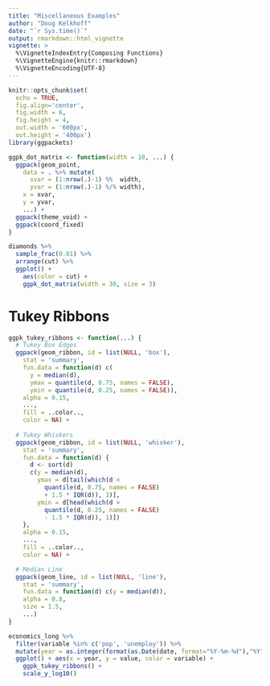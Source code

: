 ```yaml
--- 
title: "Miscellaneous Examples" 
author: "Doug Kelkhoff" 
date: "`r Sys.time()`"
output: rmarkdown::html_vignette
vignette: >
  %\VignetteIndexEntry{Composing Functions}
  %\VignetteEngine{knitr::rmarkdown}
  %\VignetteEncoding{UTF-8}
---
```


```r
knitr::opts_chunk$set(
  echo = TRUE, 
  fig.align='center', 
  fig.width = 6,
  fig.height = 4,
  out.width = '600px', 
  out.height = '400px') 
library(ggpackets)
```


```r
ggpk_dot_matrix <- function(width = 10, ...) {
  ggpack(geom_point,
    data = . %>% mutate(
      xvar = (1:nrow(.)-1) %%  width, 
      yvar = (1:nrow(.)-1) %/% width),
    x = xvar, 
    y = yvar, 
    ...) + 
  ggpack(theme_void) + 
  ggpack(coord_fixed)
}
```

```r
diamonds %>% 
  sample_frac(0.01) %>%
  arrange(cut) %>%
  ggplot() + 
    aes(color = cut) + 
    ggpk_dot_matrix(width = 30, size = 3)
```

# Tukey Ribbons

```r
ggpk_tukey_ribbons <- function(...) {
  # Tukey Box Edges
  ggpack(geom_ribbon, id = list(NULL, 'box'),
    stat = 'summary',
    fun.data = function(d) c(
      y = median(d),
      ymax = quantile(d, 0.75, names = FALSE),
      ymin = quantile(d, 0.25, names = FALSE)),
    alpha = 0.15, 
    ...,
    fill = ..color..,
    color = NA) +
    
  # Tukey Whiskers
  ggpack(geom_ribbon, id = list(NULL, 'whisker'),
    stat = 'summary',
    fun.data = function(d) {
      d <- sort(d)
      c(y = median(d),
        ymax = d[tail(which(d <
          quantile(d, 0.75, names = FALSE)
          + 1.5 * IQR(d)), 1)],
        ymin = d[head(which(d >
          quantile(d, 0.25, names = FALSE)
          - 1.5 * IQR(d)), 1)])
    },
    alpha = 0.15,
    ...,
    fill = ..color..,
    color = NA) +

  # Median Line
  ggpack(geom_line, id = list(NULL, 'line'),
    stat = 'summary',
    fun.data = function(d) c(y = median(d)),
    alpha = 0.8,
    size = 1.5,
    ...)
}
```

```r
economics_long %>% 
  filter(variable %in% c('pop', 'unemploy')) %>%
  mutate(year = as.integer(format(as.Date(date, format="%Y-%m-%d"),"%Y"))) %>%
  ggplot() + aes(x = year, y = value, color = variable) + 
    ggpk_tukey_ribbons() +
    scale_y_log10()
```